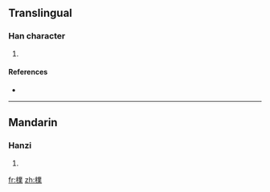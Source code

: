 ==Translingual==

===Han character===
{{Han char|rn=75|rad=木|as=13|sn=17|four=|canj=木廿金木 (DTCD)}}

# {{defn|Han|sort=木13}}

====References====
* {{Han ref|kx=0556.260|dkj=15658|hdz=21301.070|uh=6A8F|ud=27279}}

----

==Mandarin==

===Hanzi===
{{cmn-hanzi|pin=[[pǔ]] ([[pu3]])|wg=p'u<sup>3</sup>}}

# {{defn|Mandarin|sort=木13}}

[[fr:檏]]
[[zh:檏]]